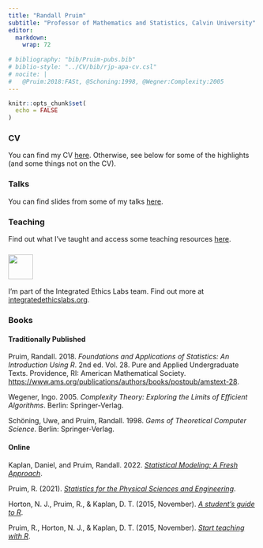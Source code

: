 ```yaml
---
title: "Randall Pruim"
subtitle: "Professor of Mathematics and Statistics, Calvin University"
editor: 
  markdown: 
    wrap: 72
    
# bibliography: "bib/Pruim-pubs.bib"
# biblio-style: "../CV/bib/rjp-apa-cv.csl"
# nocite: |
#   @Pruim:2018:FASt, @Schoning:1998, @Wegner:Complexity:2005
---
```


```r
knitr::opts_chunk$set(
  echo = FALSE
)
```


### CV

You can find my CV
[here](https://github.com/rpruim/CV/blob/master/Randall_Pruim_CV.pdf).
Otherwise, see below for some of the highlights (and some things not on
the CV).

### Talks

You can find slides from some of my talks
[here](talks.qmd).

### Teaching

Find out what I've taught and access some teaching resources [here](teaching.qmd).


### [![](images/integratedethicslabs-logo.png){fig-alt="Integrated Ethics Labs" height="50px" fig-align="left"}](https://integratedethicslabs.org)

I'm part of the Integrated Ethics Labs team.  Find out more at 
[integratedethicslabs.org](https://integratedethicslabs.org).

### Books

#### Traditionally Published

Pruim, Randall. 2018. *Foundations and Applications of Statistics: An
Introduction Using R*. 2nd ed. Vol. 28. Pure and Applied Undergraduate
Texts. Providence, RI: American Mathematical Society.
<https://www.ams.org/publications/authors/books/postpub/amstext-28>.

Wegener, Ingo. 2005. *Complexity Theory: Exploring the Limits of
Efficient Algorithms*. Berlin: Springer-Verlag.

Schöning, Uwe, and Pruim, Randall. 1998. *Gems of Theoretical Computer
Science*. Berlin: Springer-Verlag.

#### Online

Kaplan, Daniel, and Pruim, Randall. 2022. 
[*Statistical Modeling: A Fresh Approach*](https://statistical-modeling.netlify.app/).

Pruim, R. (2021). [*Statistics for the Physical Sciences and Engineering*](https://rpruim.github.io/Engineering-Statistics/). 

Horton, N. J., Pruim, R., & Kaplan, D. T. (2015, November). 
[*A student’s guide to R*](https:// github.com/ProjectMOSAIC/LittleBooks/blob/master/StudentGuide/Studentguide2015-11-09.pdf). 

Pruim, R., Horton, N. J., & Kaplan, D. T. (2015, November). 
[*Start teaching with R*](https:// github.com/ProjectMOSAIC/LittleBooks/blob/master/Starting/MOSAIC-StartTeaching.pdf).


